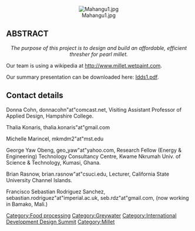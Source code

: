 <center>
[[Image:Mahangu1.jpg]]
</center>

== ABSTRACT ==
<center>''The purpose of this project is to design and build an affordable, efficient thresher for pearl millet. ''</center>

{{TOCright}}

Our team is using a wikipedia at http://www.millet.wetpaint.com.

Our summary presentation can be downloaded here: [[Media:Idds1.pdf|Idds1.pdf]].

== Contact details ==
Donna Cohn, donnacohn"at"comcast.net, Visiting Assistant Professor of Applied Design, Hampshire College.

Thalia Konaris, thalia.konaris"at"gmail.com

Michelle Marincel, mkmdm2"at"mst.edu

George Yaw Obeng, geo_yaw"at"yahoo.com, Research Fellow (Energy & Engineering)
Technology Consultancy Centre, Kwame Nkrumah Univ. of Science & Technology, Kumasi, Ghana.

Brian Rasnow, brian.rasnow"at"csuci.edu, Lecturer, California State University Channel Islands.

Francisco Sebastian Rodriguez Sanchez, sebastian.rodriguez"at"imperial.ac.uk, seb.rdz"at"gmail.com, (now working in Bamako, Mali.)

<!-- feel free to put in more categories, such as -->

[[Category:Food processing]]
[[Category:Greywater]]
[[Category:International Development Design Summit]]
[[Category:Millet]]